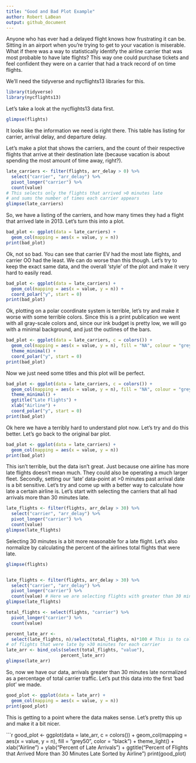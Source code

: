 ```yaml
---
title: "Good and Bad Plot Example"
author: Robert LaBean
output: github_document
---
```

Anyone who has ever had a delayed flight knows how frustrating it can be. Sitting in an airport when you're trying to get to your vacation is miserable. What if there was a way to statistically identify the airline carrier that was most probable to have late flights? This way one could purchase tickets and feel confident they were on a carrier that had a track record of on time flights.

We'll need the tidyverse and nycflights13 libraries for this. 
``` r
library(tidyverse)
library(nycflights13)
```

Let's take a look at the nycflights13 data first.
```r
glimpse(flights)
```

It looks like the information we need is right there. This table has listing for carrier, arrival delay, and departure delay. 

Let's make a plot that shows the carriers, and the count of their respective flights that arrive at their destination late (because vacation is about spending the most amount of time away, right?).
```r
late_carriers <- filter(flights, arr_delay > 0) %>%
  select("carrier", "arr_delay") %>%
  pivot_longer("carrier") %>%
  count(value)
# This selects only the flights that arrived >0 minutes late
# and sums the number of times each carrier appears
glimpse(late_carriers)
```

So, we have a listing of the carriers, and how many times they had a flight that arrived late in 2013. Let's turn this into a plot.

```r
bad_plot <- ggplot(data = late_carriers) +
  geom_col(mapping = aes(x = value, y = n))
print(bad_plot)
```

Ok, not so bad. You can see that carrier EV had the most late flights, and carrier OO had the least. We can do worse than this though. Let's try to keep the exact same data, and the overall 'style' of the plot and make it very hard to easily read. 

```r
bad_plot <- ggplot(data = late_carriers) +
  geom_col(mapping = aes(x = value, y = n)) + 
  coord_polar("y", start = 0)
print(bad_plot)
```

Ok, plotting on a polar coordinate system is terrible, let's try and make it worse with some terrible colors. Since this is a print publication we went with all gray-scale colors and, since our ink budget is pretty low, we will go with a minimal background, and just the outlines of the bars. 

```r
bad_plot <- ggplot(data = late_carriers, c = colors()) +
  geom_col(mapping = aes(x = value, y = n), fill = "NA", colour = "grey80") + 
  theme_minimal() + 
  coord_polar("y", start = 0) 
print(bad_plot)
```

Now we just need some titles and this plot will be perfect. 

```r
bad_plot <- ggplot(data = late_carriers, c = colors()) +
  geom_col(mapping = aes(x = value, y = n), fill = "NA", colour = "grey75") + 
  theme_minimal() + 
  ggtitle("Late Flights") + 
  xlab("Airline") + 
  coord_polar("y", start = 0) 
print(bad_plot)
```

Ok here we have a terribly hard to understand plot now. Let's try and do this better. Let's go back to the original bar plot.

```r
bad_plot <- ggplot(data = late_carriers) +
  geom_col(mapping = aes(x = value, y = n))
print(bad_plot)
```

This isn't terrible, but the data isn't great. Just because one airline has more late flights doesn't mean much. They could also be operating a much larger fleet. Secondly, setting our 'late' data-point at >0 minutes past arrival date is a bit sensitive. Let's try and come up with a better way to calculate how late a certain airline is. Let's start with selecting the carriers that all had arrivals more than 30 minutes late.

```r
late_flights <- filter(flights, arr_delay > 30) %>%
  select("carrier", "arr_delay") %>%
  pivot_longer("carrier") %>%
  count(value)
glimpse(late_flights)  
```

Selecting 30 minutes is a bit more reasonable for a late flight. Let's also normalize by calculating the percent of the airlines total flights that were late. 

```r
glimpse(flights)


late_flights <- filter(flights, arr_delay > 30) %>%
  select("carrier", "arr_delay") %>%
  pivot_longer("carrier") %>%
  count(value) # Here we are selecting flights with greater than 30 minute delay and counting the occurrences
glimpse(late_flights)  

total_flights <- select(flights, "carrier") %>%
  pivot_longer("carrier") %>%
  count(value)

percent_late_arr <- 
  select(late_flights, n)/select(total_flights, n)*100 # This is to calculate the percentage 
# of flights that were late by >30 minutes for each carrier
late_arr <- bind_cols(select(total_flights, "value"), 
                     percent_late_arr)
glimpse(late_arr)
```

So, now we have our data, arrivals greater than 30 minutes late normalized as a percentage of total carrier traffic. Let's put this data into the first 'bad plot' we made. 

```r
good_plot <- ggplot(data = late_arr) +
  geom_col(mapping = aes(x = value, y = n))
print(good_plot)
```

This is getting to a point where the data makes sense. Let's pretty this up and make it a bit nicer. 

```r
good_plot <- ggplot(data = late_arr, c = colors()) +
  geom_col(mapping = aes(x = value, y = n), fill = "grey50", color = "black") +
  theme_light() +
  xlab("Airline") +
  ylab("Percent of Late Arrivals") +
  ggtitle("Percent of Flights that Arrived More than 30 Minutes Late Sorted by Airline")
print(good_plot)